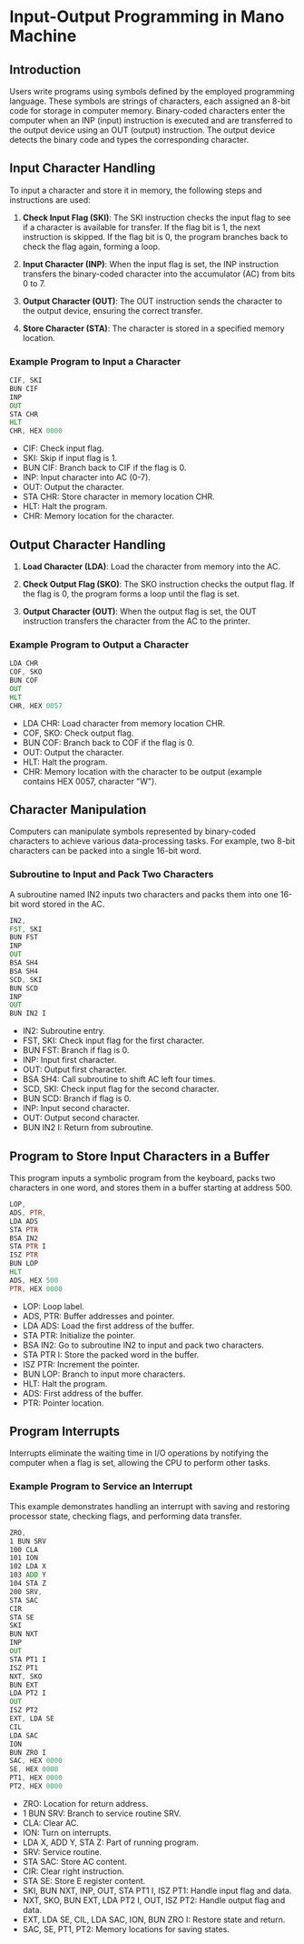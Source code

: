 # Input-Output Programming in Mano Machine

## Introduction

Users write programs using symbols defined by the employed programming language. These symbols are strings of characters, each assigned an 8-bit code for storage in computer memory. Binary-coded characters enter the computer when an INP (input) instruction is executed and are transferred to the output device using an OUT (output) instruction. The output device detects the binary code and types the corresponding character.

## Input Character Handling

To input a character and store it in memory, the following steps and instructions are used:

1. **Check Input Flag (SKI)**: The SKI instruction checks the input flag to see if a character is available for transfer. If the flag bit is 1, the next instruction is skipped. If the flag bit is 0, the program branches back to check the flag again, forming a loop.

2. **Input Character (INP)**: When the input flag is set, the INP instruction transfers the binary-coded character into the accumulator (AC) from bits 0 to 7.

3. **Output Character (OUT)**: The OUT instruction sends the character to the output device, ensuring the correct transfer.

4. **Store Character (STA)**: The character is stored in a specified memory location.

### Example Program to Input a Character

```asm
CIF, SKI
BUN CIF
INP
OUT
STA CHR
HLT
CHR, HEX 0000
```
- CIF: Check input flag.
- SKI: Skip if input flag is 1.
- BUN CIF: Branch back to CIF if the flag is 0.
- INP: Input character into AC (0-7).
- OUT: Output the character.
- STA CHR: Store character in memory location CHR.
- HLT: Halt the program.
- CHR: Memory location for the character.

## Output Character Handling

1. **Load Character (LDA)**: Load the character from memory into the AC.

2. **Check Output Flag (SKO)**: The SKO instruction checks the output flag. If the flag is 0, the program forms a loop until the flag is set.

3. **Output Character (OUT)**: When the output flag is set, the OUT instruction transfers the character from the AC to the printer.

### Example Program to Output a Character

```asm
LDA CHR
COF, SKO
BUN COF
OUT
HLT
CHR, HEX 0057
```
- LDA CHR: Load character from memory location CHR.
- COF, SKO: Check output flag.
- BUN COF: Branch back to COF if the flag is 0.
- OUT: Output the character.
- HLT: Halt the program.
- CHR: Memory location with the character to be output (example contains HEX 0057, character "W").

## Character Manipulation

Computers can manipulate symbols represented by binary-coded characters to achieve various data-processing tasks. For example, two 8-bit characters can be packed into a single 16-bit word.

### Subroutine to Input and Pack Two Characters
A subroutine named IN2 inputs two characters and packs them into one 16-bit word stored in the AC.

```asm
IN2,
FST, SKI
BUN FST
INP
OUT
BSA SH4
BSA SH4
SCD, SKI
BUN SCD
INP
OUT
BUN IN2 I
```
- IN2: Subroutine entry.
- FST, SKI: Check input flag for the first character.
- BUN FST: Branch if flag is 0.
- INP: Input first character.
- OUT: Output first character.
- BSA SH4: Call subroutine to shift AC left four times.
- SCD, SKI: Check input flag for the second character.
- BUN SCD: Branch if flag is 0.
- INP: Input second character.
- OUT: Output second character.
- BUN IN2 I: Return from subroutine.

## Program to Store Input Characters in a Buffer

This program inputs a symbolic program from the keyboard, packs two characters in one word, and stores them in a buffer starting at address 500.

```asm
LOP,
ADS, PTR,
LDA ADS
STA PTR
BSA IN2
STA PTR I
ISZ PTR
BUN LOP
HLT
ADS, HEX 500
PTR, HEX 0000
```
- LOP: Loop label.
- ADS, PTR: Buffer addresses and pointer.
- LDA ADS: Load the first address of the buffer.
- STA PTR: Initialize the pointer.
- BSA IN2: Go to subroutine IN2 to input and pack two characters.
- STA PTR I: Store the packed word in the buffer.
- ISZ PTR: Increment the pointer.
- BUN LOP: Branch to input more characters.
- HLT: Halt the program.
- ADS: First address of the buffer.
- PTR: Pointer location.

## Program Interrupts

Interrupts eliminate the waiting time in I/O operations by notifying the computer when a flag is set, allowing the CPU to perform other tasks.

### Example Program to Service an Interrupt

This example demonstrates handling an interrupt with saving and restoring processor state, checking flags, and performing data transfer.

```asm
ZRO,
1 BUN SRV
100 CLA
101 ION
102 LDA X
103 ADD Y
104 STA Z
200 SRV,
STA SAC
CIR
STA SE
SKI
BUN NXT
INP
OUT
STA PT1 I
ISZ PT1
NXT, SKO
BUN EXT
LDA PT2 I
OUT
ISZ PT2
EXT, LDA SE
CIL
LDA SAC
ION
BUN ZRO I
SAC, HEX 0000
SE, HEX 0000
PT1, HEX 0000
PT2, HEX 0000
```
- ZRO: Location for return address.
- 1 BUN SRV: Branch to service routine SRV.
- CLA: Clear AC.
- ION: Turn on interrupts.
- LDA X, ADD Y, STA Z: Part of running program.
- SRV: Service routine.
- STA SAC: Store AC content.
- CIR: Clear right instruction.
- STA SE: Store E register content.
- SKI, BUN NXT, INP, OUT, STA PT1 I, ISZ PT1: Handle input flag and data.
- NXT, SKO, BUN EXT, LDA PT2 I, OUT, ISZ PT2: Handle output flag and data.
- EXT, LDA SE, CIL, LDA SAC, ION, BUN ZRO I: Restore state and return.
- SAC, SE, PT1, PT2: Memory locations for saving states.

